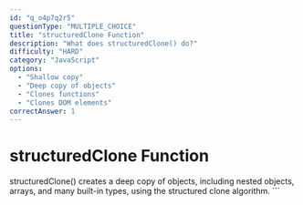 ```yaml
---
id: "q_o4p7q2r5"
questionType: "MULTIPLE_CHOICE"
title: "structuredClone Function"
description: "What does structuredClone() do?"
difficulty: "HARD"
category: "JavaScript"
options:
  - "Shallow copy"
  - "Deep copy of objects"
  - "Clones functions"
  - "Clones DOM elements"
correctAnswer: 1
---
```


# structuredClone Function

structuredClone() creates a deep copy of objects, including nested objects, arrays, and many built-in types, using the structured clone algorithm.
\`\`\`
